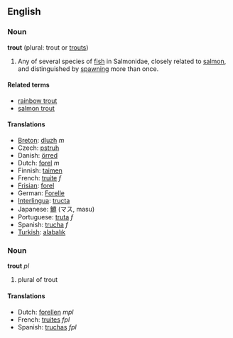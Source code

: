 ==English==
=== Noun ===
'''trout''' (plural: trout or [[trouts]])

#Any of several species of [[fish]] in Salmonidae, closely related to [[salmon]], and distinguished by [[spawn]]ing more than once.

==== Related terms ====
*[[rainbow trout]]
*[[salmon trout]]

==== Translations ====
*[[Breton]]: [[dluzh]] ''m''
*Czech: [[pstruh]]
*Danish: [[örred]]
*Dutch: [[forel]] ''m''
*Finnish: [[taimen]]
*French: [[truite]] ''f''
*[[Frisian]]: [[forel]]
*German: [[Forelle]]
*[[Interlingua]]: [[tructa]]
*Japanese: [[鱒]] (マス, masu)
*Portuguese: [[truta]] ''f''
*Spanish: [[trucha]] ''f''
*[[Turkish]]: [[alabalık]]

=== Noun ===
'''trout''' ''pl''

# plural of trout

==== Translations ====
*Dutch: [[forellen]] ''mpl''
*French: [[truites]] ''fpl''
*Spanish: [[truchas]] ''fpl''
